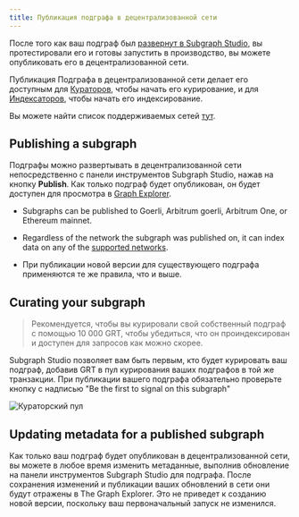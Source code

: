 ```yaml
---
title: Публикация подграфа в децентрализованной сети
---
```


После того как ваш подграф был [развернут в Subgraph Studio](/deploying/deploying-a-subgraph-to-studio), вы протестировали его и готовы запустить в производство, вы можете опубликовать его в децентрализованной сети.

Публикация Подграфа в децентрализованной сети делает его доступным для [Кураторов](/network/curating), чтобы начать его курирование, и для [Индексаторов](/network/indexing), чтобы начать его индексирование.

<VideoEmbed youtube="satdwdbvzAQ" />

Вы можете найти список поддерживаемых сетей [тут](/developing/supported-networks).

## Publishing a subgraph

Подграфы можно развертывать в децентрализованной сети непосредственно с панели инструментов Subgraph Studio, нажав на кнопку **Publish**. Как только подграф будет опубликован, он будет доступен для просмотра в [Graph Explorer](https://thegraph.com/explorer/).

- Subgraphs can be published to Goerli, Arbitrum goerli, Arbitrum One, or Ethereum mainnet.

- Regardless of the network the subgraph was published on, it can index data on any of the [supported networks](/developing/supported-networks).

- При публикации новой версии для существующего подграфа применяются те же правила, что и выше.

## Curating your subgraph

> Рекомендуется, чтобы вы курировали свой собственный подграф с помощью 10 000 GRT, чтобы убедиться, что он проиндексирован и доступен для запросов как можно скорее.

Subgraph Studio позволяет вам быть первым, кто будет курировать ваш подграф, добавив GRT в пул курирования ваших подграфов в той же транзакции. При публикации вашего подграфа обязательно проверьте кнопку с надписью "Be the first to signal on this subgraph"

![Кураторский пул](/img/curate-own-subgraph-tx.png)

## Updating metadata for a published subgraph

Как только ваш подграф будет опубликован в децентрализованной сети, вы можете в любое время изменить метаданные, выполнив обновление на панели инструментов Subgraph Studio для подграфа. После сохранения изменений и публикации ваших обновлений в сети они будут отражены в The Graph Explorer. Это не приведет к созданию новой версии, поскольку ваш первоначальный запуск не изменился.
